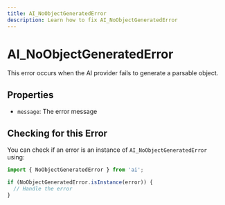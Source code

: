 ```yaml
---
title: AI_NoObjectGeneratedError
description: Learn how to fix AI_NoObjectGeneratedError
---
```


# AI_NoObjectGeneratedError

This error occurs when the AI provider fails to generate a parsable object.

## Properties

- `message`: The error message

## Checking for this Error

You can check if an error is an instance of `AI_NoObjectGeneratedError` using:

```typescript
import { NoObjectGeneratedError } from 'ai';

if (NoObjectGeneratedError.isInstance(error)) {
  // Handle the error
}
```
